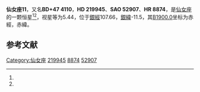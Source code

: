 {{Starbox begin
| name = 仙女座11
}}
{{Starbox observe
| epoch = [[J2000.0|J2000.0]]
| constell = [[仙女座|仙女座]]<ref name=SIMBAD>{{cite web
 | url=http://simbad.u-strasbg.fr/simbad/sim-id?Ident=HR+8874
 | title=Pulsating variable Star
 | publisher=Centre de Données astronomiques de Strasbourg
 | work=SIMBAD
 | accessdate=2012-07-13
 | archive-date=2019-11-04
 | archive-url=https://web.archive.org/web/20191104172244/http://simbad.u-strasbg.fr/simbad/sim-id?Ident=HR+8874
 | dead-url=no
 }}</ref><ref name=DATA>{{cite web
 | url=http://vizier.u-strasbg.fr/viz-bin/VizieR-5?-out.add=.&-source=5050&-corr=PK=HR&-out.max=9999&HR=8874
 | title=VizieR Detailed Page
 | accessdate=2012-07-13
 | archive-date=2019-10-23
 | archive-url=https://web.archive.org/web/20191023110716/http://vizier.u-strasbg.fr/viz-bin/VizieR-5?-out.add=.&-source=5050&-corr=PK=HR&-out.max=9999&HR=8874
 | dead-url=no
 }}</ref>
| 星官 = 
| ra = {{RA|23|19|29.8}}<ref name=SIMBAD /><ref name=DATA />
| dec = {{DEC|+48|37|31}}<ref name=SIMBAD /><ref name=DATA />
| appmag_v = 5.44<ref name=SIMBAD /><ref name=DATA />
}}
{{Starbox character
| class = K0III<ref name=SIMBAD /><ref name=DATA />
| b-v = 1.03<ref name=SIMBAD /><ref name=DATA />
| u-b = 0.82<ref name=SIMBAD /><ref name=DATA />
| r-i = <ref name=SIMBAD /><ref name=DATA />
| variable = 
}}
{{Starbox astrometry
| radial_v = 0.82
| prop_mo_ra = 11
| parallax = 0.016
| p_error = 
}}
{{Starbox catalog
| names =BD+47 4110，[[SAO星表|SAO]] 52907，[[HD星表|HD]] 219945，[[HR星表|HR]] 8874}}
{{Starbox reference |Simbad=HR+8874}}
{{Starbox end}}

'''仙女座11'''，又名'''BD+47 4110'''，'''HD 219945'''、'''SAO 52907'''、'''HR 8874'''，是[[仙女座|仙女座]]的一颗恒星<ref name=SIMBAD /><ref name=DATA />，视星等为5.44，位于[[銀道座標系|銀經]]107.66，[[銀道座標系|銀緯]]-11.5，其[[B1900.0|B1900.0]]坐标为赤經{{RA|23|14|50.1}}，赤緯{{DEC|+48|-11.5|36}}。

== 参考文献 ==
{{reflist}}

{{star-stub}}

{{仙女座恒星}}
[[Category:仙女座|Category:仙女座]]
[[Category:HD和HDE天體|219945]]
[[Category:HR天體|8874]]
[[Category:SAO天體|52907]]